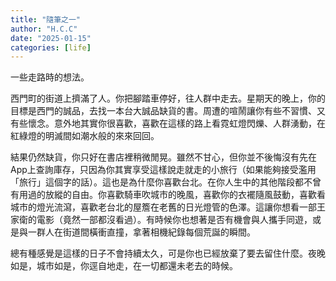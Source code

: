 ```yaml
---
title: "隨筆之一"
author: "H.C.C"
date: "2025-01-15"
categories: [life]
---
```


一些走路時的想法。

西門町的街道上擠滿了人。你把腳踏車停好，往人群中走去。星期天的晚上，你的目標是西門的誠品，去找一本台大誠品缺貨的書。周遭的喧鬧讓你有些不習慣、又有些懷念。意外地其實你很喜歡，喜歡在這樣的路上看霓虹燈閃爍、人群湧動，在紅綠燈的明滅間如潮水般的來來回回。

結果仍然缺貨，你只好在書店裡稍微閒晃。雖然不甘心，但你並不後悔沒有先在App上查詢庫存，只因為你其實享受這樣說走就走的小旅行（如果能夠接受濫用「旅行」這個字的話）。這也是為什麼你喜歡台北。在你人生中的其他階段都不曾有用過的放縱的自由。你喜歡騎車吹城市的晚風，喜歡你的衣襬隨風鼓動，喜歡看城市的燈光流瀉，喜歡老台北的屋簷在老舊的日光燈管的色澤。這讓你想看一部王家衛的電影（竟然一部都沒看過）。有時候你也想著是否有機會與人攜手同遊，或是與一群人在街道間橫衝直撞，拿著相機紀錄每個荒誕的瞬間。

總有種感覺是這樣的日子不會持續太久，可是你也已經放棄了要去留住什麼。夜晚如是，城市如是，你逕自地走，在一切都還未老去的時候。
